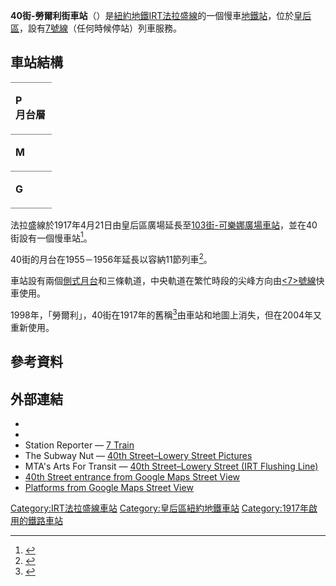 {{Infobox NYCS
| name = 40街-勞爾利街<br />{{lang|en|40th Street–Lowery Street}}
| former = 勞爾利街
| image = RFW_40St.jpeg
| image_caption = 
| bg_color = #870061
| address = 紐約州紐約市皇后區40街及皇后林蔭路
| borough = [[皇后區|皇后區]]
| locale = {{link-en|陽邊 (皇后區)|Sunnyside, Queens|陽邊}}
| coordinates = {{coord|40|44|37.72|N|73|55|27.04|W|region:US|display=inline,title}}
| division = IRT
| line = [[IRT法拉盛線|IRT法拉盛線]]
| service = Flushing local
| connection = {{bus icon}} '''[[MTA區域巴士營運|NYCT巴士]]'''：Q32<br>{{bus icon}} '''[[MTA區域巴士營運|MTA巴士]]'''：Q60
| platforms = 2個[[側式月台|側式月台]]
| tracks = 3條
| structure = 高架
| open_date = {{start date and age|1917|4|21}}
| passengers = 3,399,567<ref name="2016-rider">{{NYCS const|riderref}}</ref>
| pass_year = 2016
| pass_percent = -0.6
| rank = 150
| code = 459
| next_north = {{NYCS next | station=46街-布利斯街 | line=IRT法拉盛線 | service=Flushing local}}
| next_south = {{NYCS next | station=33街-羅森街 | line=IRT法拉盛線 | service=Flushing local}}
| legend = {{NYCS infobox legend|alltimes}}
}}

'''40街-勞爾利街車站'''（{{lang-en|40th Street–Lowery Street station}}）是[[紐約地鐵|紐約地鐵]][[IRT法拉盛線|IRT法拉盛線]]的一個慢車[[地鐵站|地鐵站]]，位於[[皇后區|皇后區]]，設有[[紐約地鐵7號線|7號線]]（任何時候停站）列車服務。
== 車站結構 ==
{{Stack|float=right|
{{Routemap
|title=軌道配置圖
|title-bg=#{{NYCS color|Flushing}}
|title-color=white
|style=margin-left:10px;margin-top:10px;float:right;
|legend =track
|map=
uSTR!~MFADEg\uSTR!~MFADEg\uSTR!~MFADEg ~~ ~~ ~~往[[46街-布利斯街車站_(IRT法拉盛線)|46街-布利斯街]]
uSTRf\uSTRg!~NULff\uSTRg
uSTR+BSr\uSTR\uSTR+BSl
uSTR+BSr\uSTR\uSTR+BSl
uSTR+BSr\uSTR\uSTR+BSl
uSTRf\uSTRf!~NULge\uSTRg
uSTR!~MFADEf\uSTR!~MFADEf\uSTR!~MFADEf ~~ ~~ ~~往[[33街-羅森街車站_(IRT法拉盛線)|33街-羅森街]]
}}
}}
{|cellspacing=0 cellpadding=3
|style="border-top:solid 1px gray;vertical-align:top;" width=50 rowspan=6|'''P<br>月台層'''
|-
|style="border-top:solid 1px gray;border-right:solid 2px black;border-left:solid 2px black;border-bottom:solid 2px black;text-align:center;" colspan=2|<small>[[側式月台|側式月台]]，右側開門</small>
|-
|style="border-bottom:solid 1px gray;" width=100|<span style="color:#{{NYCS color|purple}}">'''南行'''</span>
|style="border-bottom:solid 1px gray;" width=390|{{arrow|L}} [[File:NYCS-bull-trans-7.svg|纽约地铁7号线]] 往[[34街-哈德遜調車場車站_(IRT法拉盛線)|34街-哈德遜調車場]]<small>（[[33街-羅森街車站_(IRT法拉盛線)|33街-羅森街]]）</small>
|-
|style="border-bottom:solid 1px gray;"|<span style="color:#{{NYCS color|purple}}">'''尖峰特快'''
|style="border-bottom:solid 1px gray;"|{{arrow|L}}{{arrow|R}} [[File:NYCS-bull-trans-7d.svg|纽约地铁7d线]] 不停靠
|-
|<span style="color:#{{NYCS color|purple}}">'''北行'''</span>
|{{arrow|R}} [[File:NYCS-bull-trans-7.svg|纽约地铁7号线]] 往[[法拉盛-緬街車站_(IRT法拉盛線)|法拉盛-緬街]]<small>（[[46街-布利斯街車站_(IRT法拉盛線)|46街-布利斯街]]）</small>
|-
|style="border-top:solid 2px black;border-right:solid 2px black;border-left:solid 2px black;text-align:center;" colspan=2|<small>[[側式月台|側式月台]]，右側開門</small>
|-
|style="border-top:solid 1px gray;vertical-align:top;" width=50|'''M'''
|style="border-top:solid 1px gray;vertical-align:top;" width=100|夾層
|style="border-top:solid 1px gray;vertical-align:top;" width=400|往出入口、車站詢問處、MetroCard自動售票機
|-
|style="border-top:solid 1px gray;border-bottom:solid 1px gray;vertical-align:top;" width=50|'''G'''
|style="border-top:solid 1px gray;border-bottom:solid 1px gray;vertical-align:top;" width=100|街道
|style="border-top:solid 1px gray;border-bottom:solid 1px gray;vertical-align:top;" width=400|出入口
|}
法拉盛線於1917年4月21日由皇后區廣場延長至[[103街-可樂娜廣場車站_(IRT法拉盛線)|103街-可樂娜廣場車站]]，並在40街設有一個慢車站<ref name="nyt-1917-04-22">{{cite news|url=https://query.nytimes.com/gst/abstract.html?res=9804E0D9153AE433A25751C2A9629C946696D6CF|title=Transit Service on Corona Extension of Dual Subway System Opened to the Public|date=April 22, 1917|newspaper=The New York Times|page=RE1|accessdate=2011-10-02|archive-date=2016-03-04|archive-url=https://web.archive.org/web/20160304115223/http://query.nytimes.com/gst/abstract.html?res=9804E0D9153AE433A25751C2A9629C946696D6CF|dead-url=no}}</ref>。

40街的月台在1955－1956年延長以容納11節列車<ref>{{Cite book|url=https://books.google.com/books?id=MrAjAQAAMAAJ&dq=dyre+avenue+line&focus=searchwithinvolume&q=40th+street|title=Minutes and Proceedings|last=Authority|first=New York City Transit|date=1955-01-01|publisher=|year=|isbn=|location=|pages=|language=en|via=}}</ref>。

車站設有兩個[[側式月台|側式月台]]和三條軌道，中央軌道在繁忙時段的尖峰方向由[[紐約地鐵7號線|<7>號線]]快車使用。

1998年，「勞爾利」，40街在1917年的舊稱<ref>{{cite web|url=http://forgotten-ny.com/2009/09/back-to-the-boulevard-queens-boulevard-along-the-flushing-el/|title=QUEENS BOULEVARD along the Flushing El|publisher=Forgotten NY|accessdate=2012-12-28|archive-date=2018-10-27|archive-url=https://web.archive.org/web/20181027224739/http://forgotten-ny.com/2009/09/back-to-the-boulevard-queens-boulevard-along-the-flushing-el/|dead-url=no}}</ref>由車站和地圖上消失，但在2004年又重新使用。
== 參考資料 ==
{{Reflist}}
== 外部連結 ==
* {{Commonscat-inline|40th Street – Lowery Street (IRT Flushing Line)}}
* {{NYCS ref|http://www.nycsubway.org/perl/stations?195:247|IRT Flushing Line|40th Street/Lowery Street}}
* Station Reporter — [https://web.archive.org/web/20140811064122/http://www.stationreporter.net/7train.htm 7 Train]
* The Subway Nut — [http://www.subwaynut.com/flushing_line/40_lowery/index.php 40th Street–Lowery Street Pictures]{{Wayback|url=http://www.subwaynut.com/flushing_line/40_lowery/index.php |date=20190924093638 }}
* MTA's Arts For Transit — [https://web.archive.org/web/20110606071925/http://mta.info/mta/aft/permanentart/permart.html?agency=nyct&line=7&station=5&xdev=370 40th Street–Lowery Street (IRT Flushing Line)]
* [https://maps.google.com/?ie=UTF8&ll=40.743656,-73.923612&spn=0.003845,0.013433&z=17&layer=c&cbll=40.743627,-73.924131&panoid=m7zs060bboszlXRgpQsd9g&cbp=12,315.51,,0,2.56 40th Street entrance from Google Maps Street View]{{Wayback|url=https://maps.google.com/?ie=UTF8&ll=40.743656,-73.923612&spn=0.003845,0.013433&z=17&layer=c&cbll=40.743627,-73.924131&panoid=m7zs060bboszlXRgpQsd9g&cbp=12,315.51,,0,2.56 |date=20121112054507 }}
* [http://www.google.com/maps/@40.7437744,-73.9235077,3a,75y,160.44h,91.33t/data=!3m8!1e1!3m6!1s-8dd5TaMT7t4%2FV42aXGU_G7I%2FAAAAAAAAK48%2Fidr8Ell7rxgf_O_BbdtwjSHaZgJU8PDHQCLIB!2e4!3e11!6s%2F%2Flh4.googleusercontent.com%2F-8dd5TaMT7t4%2FV42aXGU_G7I%2FAAAAAAAAK48%2Fidr8Ell7rxgf_O_BbdtwjSHaZgJU8PDHQCLIB%2Fw203-h100-p-k-no%2F!7i9728!8i4864!4m3!8m2!3m1!1e1!6m1!1e1 Platforms from Google Maps Street View]
{{紐約地鐵7號線}}

{{DEFAULTSORT:40th Street–Lowery Street}}
[[Category:IRT法拉盛線車站|Category:IRT法拉盛線車站]]
[[Category:皇后區紐約地鐵車站|Category:皇后區紐約地鐵車站]]
[[Category:1917年啟用的鐵路車站|Category:1917年啟用的鐵路車站]]